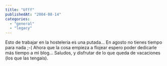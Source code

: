 ```yaml
---
title: "Ufff"
publishedAt: "2004-08-14"
categories: 
  - "general"
  - "legacy"
---
```


Esto de trabajar en la hosteleria es una putada... En agosto no tienes tiempo para nada ;-( Ahora que la cosa empieza a flojear espero poder dedicarle más tiempo a mi blog... Saludos, y disfrutar de lo que queda de vacaciones (los que las tengais).
